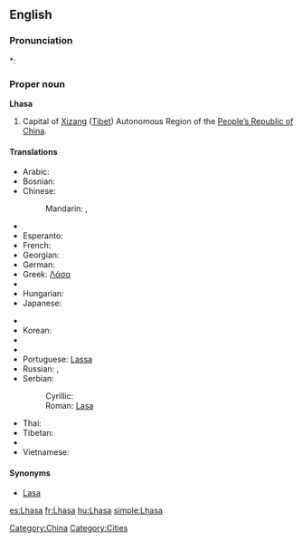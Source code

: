 ==English==
{{wikipedia}}

===Pronunciation===
*: {{rhymes|ɑːsə}}

===Proper noun===
{{en-proper noun}}
'''Lhasa'''

# Capital of [[Xizang]] ([[Tibet]]) Autonomous Region of the [[People's Republic of China|People’s Republic of China]].

====Translations====
{{trans-top|Capital of Xizang (Tibet)}}
* Arabic: {{t|ar|لاسا|f|tr=laasa|sc=Arab}}
* Bosnian: {{t-|bs|Lasa|f}}
* Chinese:
*: Mandarin: {{t|zh|拉薩|sc=Hani}},  {{t|zh|拉萨|tr=Lāsà|sc=Hani}}
* {{trreq|Dzongkha}}
* Esperanto: {{t|eo|Lasao|xs=Esperanto}}
* French: {{t+|fr|Lhassa}}
* Georgian: {{t|ka|ლჰასა|tr=lhasa|sc=Geor}}
* German: {{t-|de|Lhasa}}
* Greek: [[Λάσα]]
* {{trreq|Hindi}}
* Hungarian: {{t+|hu|Lhásza}}
* Japanese: {{t|ja|ラサ|tr=Rasa|sc=Jpan}}
{{trans-mid}}
* {{trreq|Kashmiri}}
* Korean: {{t|ko|라싸|tr=Rassa|sc=Kore}}
* {{trreq|Mongolian}}
* {{trreq|Nepali}}
* Portuguese: [[Lassa]]
* Russian: {{t-|ru|Лхаса|f|tr=Lxása|sc=Cyrl}}, {{t-|ru|Ласа|f|tr=Lása|sc=Cyrl}}
* Serbian:
*: Cyrillic: {{t|sr|Ласа|f}}
*: Roman: [[Lasa#Serbian|Lasa]] {{f}}
* Thai: {{t|th|ลาซา|tr=laasaa|sc=Thai}}
* Tibetan: {{Tibt|[[ལྷ་ས]]}}
* {{trreq|Urdu}}
* Vietnamese: {{t-|vi|Lhasa|xs=Vietnamese}}
{{trans-bottom}}

====Synonyms====
* [[Lasa]]

[[Category:China]]
[[Category:Cities]]

[[es:Lhasa]]
[[fr:Lhasa]]
[[hu:Lhasa]]
[[simple:Lhasa]]
